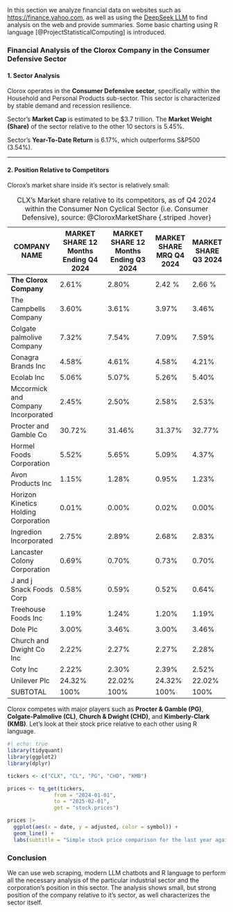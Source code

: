 <!-- Add some stuff on turbulence and economic/social instability - can lift right out of 10-k or the quarterly report. -->


::: {.callout-note} 
In this section we analyze financial data on websites such as [https://finance.yahoo.com](https://finance.yahoo.com), as well as using the [DeepSeek LLM](https://chat.deepseek.com/) to find analysis on the web and provide summaries. Some basic charting using R language [@ProjectStatisticalComputing] is introduced.
:::

### Financial Analysis of the Clorox Company in the Consumer Defensive Sector

#### **1. Sector Analysis**
Clorox operates in the **Consumer Defensive sector**, specifically within the Household and Personal Products sub-sector. This sector is characterized by stable demand and recession resilience.

Sector's **Market Cap** is estimated to be $3.7 trillion. The **Market Weight (Share)** of the sector relative to the other 10 sectors is 5.45%.

Sector's **Year-To-Date Return** is 6.17%, which outperforms S&P500 (3.54%). 

---

#### **2. Position Relative to Competitors**

Clorox's market share inside it's sector is relatively small:

| COMPANY NAME                           | MARKET SHARE   12 Months Ending   Q4 2024 | MARKET SHARE   12 Months Ending  Q3 2024 | MARKET SHARE   MRQ  Q4 2024 | MARKET SHARE     Q3 2024 |
|----------------------------------------|-------------------------------------------|------------------------------------------|-----------------------------|--------------------------|
| **The Clorox Company**                     | 2.61%                                     | 2.80%                                    | 2.42 %                      | 2.66 %                   |
| The Campbells Company                  | 3.60%                                     | 3.61%                                    | 3.97%                       | 3.46%                    |
| Colgate palmolive Company              | 7.32%                                     | 7.54%                                    | 7.09%                       | 7.59%                    |
| Conagra Brands Inc                     | 4.58%                                     | 4.61%                                    | 4.58%                       | 4.21%                    |
| Ecolab Inc                             | 5.06%                                     | 5.07%                                    | 5.26%                       | 5.40%                    |
| Mccormick and Company Incorporated     | 2.45%                                     | 2.50%                                    | 2.58%                       | 2.53%                    |
| Procter and Gamble Co                  | 30.72%                                    | 31.46%                                   | 31.37%                      | 32.77%                   |
| Hormel Foods Corporation               | 5.52%                                     | 5.65%                                    | 5.09%                       | 4.37%                    |
| Avon Products Inc                      | 1.15%                                     | 1.28%                                    | 0.95%                       | 1.23%                    |
| Horizon Kinetics Holding Corporation   | 0.01%                                     | 0.00%                                    | 0.02%                       | 0.00%                    |
| Ingredion Incorporated                 | 2.75%                                     | 2.89%                                    | 2.68%                       | 2.83%                    |
| Lancaster Colony Corporation           | 0.69%                                     | 0.70%                                    | 0.73%                       | 0.70%                    |
| J and j Snack Foods Corp               | 0.58%                                     | 0.59%                                    | 0.52%                       | 0.64%                    |
| Treehouse Foods Inc                    | 1.19%                                     | 1.24%                                    | 1.20%                       | 1.19%                    |
| Dole Plc                               | 3.00%                                     | 3.46%                                    | 3.00%                       | 3.46%                    |
| Church and Dwight Co Inc               | 2.22%                                     | 2.27%                                    | 2.27%                       | 2.28%                    |
| Coty Inc                               | 2.22%                                     | 2.30%                                    | 2.39%                       | 2.52%                    |
| Unilever Plc                           | 24.32%                                    | 22.02%                                   | 24.32%                      | 22.02%                   |
| SUBTOTAL                               | 100%                                      |   100%                                   | 100%                        | 100%                     |

: CLX's Market share relative to its competitors, as of Q4 2024 within the Consumer Non Cyclical Sector (i.e. Consumer Defensive), source: @CloroxMarketShare {.striped .hover}

Clorox competes with major players such as **Procter & Gamble (PG)**, **Colgate-Palmolive (CL)**, **Church & Dwight (CHD)**, and **Kimberly-Clark (KMB)**. Let's look at their stock price relative to each other using R language.

```r
#| echo: true
library(tidyquant)
library(ggplot2)
library(dplyr)

tickers <- c("CLX", "CL", "PG", "CHD", "KMB")

prices <- tq_get(tickers,
               from = "2024-01-01",
               to = "2025-02-01",
               get = "stock.prices")

prices |>
  ggplot(aes(x = date, y = adjusted, color = symbol)) +
  geom_line() +
  labs(subtitle = "Simple stock price comparison for the last year against major competitors")
```

### **Conclusion**

We can use web scraping, modern LLM chatbots and R language to perform all the necessary analysis of the particular industrial sector and the corporation's position in this sector. The analysis shows small, but strong position of the company relative to it's sector, as well characterizes the sector itself.
